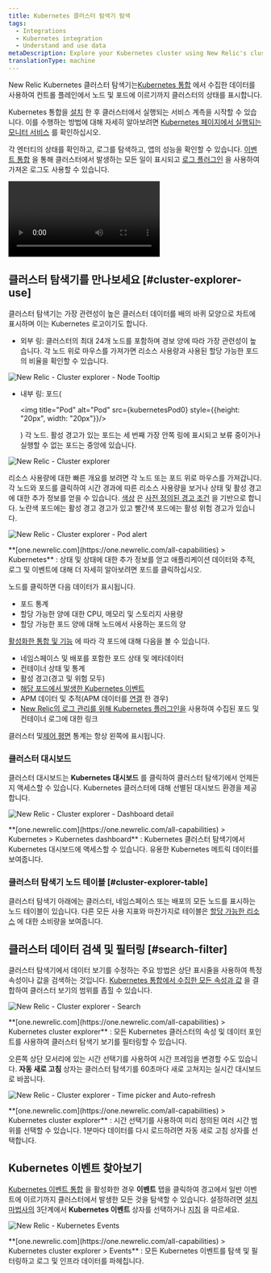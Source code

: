 ```yaml
---
title: Kubernetes 클러스터 탐색기 탐색
tags:
  - Integrations
  - Kubernetes integration
  - Understand and use data
metaDescription: Explore your Kubernetes cluster using New Relic's cluster explorer.
translationType: machine
---
```










New Relic Kubernetes 클러스터 탐색기는[Kubernetes 통합](/docs/integrations/kubernetes-integration/get-started/introduction-kubernetes-integration) 에서 수집한 데이터를 사용하여 컨트롤 플레인에서 노드 및 포드에 이르기까지 클러스터의 상태를 표시합니다.

Kubernetes 통합을 [설치](/docs/kubernetes-pixie/kubernetes-integration/installation/kubernetes-integration-install-configure) 한 후 클러스터에서 실행되는 서비스 계측을 시작할 수 있습니다. 이를 수행하는 방법에 대해 자세히 알아보려면 [Kubernetes 페이지에서 실행되는 모니터 서비스](/docs/integrations/kubernetes-integration/link-apps-services/monitor-services-running-kubernetes/) 를 확인하십시오.

각 엔터티의 상태를 확인하고, 로그를 탐색하고, 앱의 성능을 확인할 수 있습니다. [이벤트 통합](/docs/integrations/kubernetes-integration/kubernetes-events/install-kubernetes-events-integration) 을 통해 클러스터에서 발생하는 모든 일이 표시되고 [로그 플러그인](/docs/logs/enable-logs/enable-logs/kubernetes-plugin-logs) 을 사용하여 가져온 로그도 사용할 수 있습니다.

<Video
  type="wistia"
  id="d6odj1911i"
/>

## 클러스터 탐색기를 만나보세요 [#cluster-explorer-use]

클러스터 탐색기는 가장 관련성이 높은 클러스터 데이터를 배의 바퀴 모양으로 차트에 표시하며 이는 Kubernetes 로고이기도 합니다.

* 외부 링: 클러스터의 최대 24개 노드를 포함하며 경보 양에 따라 가장 관련성이 높습니다. 각 노드 위로 마우스를 가져가면 리소스 사용량과 사용된 할당 가능한 포드의 비율을 확인할 수 있습니다.

<img
  title="New Relic - Cluster explorer - Node Tooltip"
  alt="New Relic - Cluster explorer - Node Tooltip"
  src={kubernetesClusterExplorerNodeTooltip}
/>

* 내부 링: 포드(

  <img title="Pod" alt="Pod" src={kubernetesPod0} style={{height: "20px", width: "20px"}}/>

  ) 각 노드. 활성 경고가 있는 포드는 세 번째 가장 안쪽 링에 표시되고 보류 중이거나 실행할 수 없는 포드는 중앙에 있습니다.

<img
  title="New Relic - Cluster explorer"
  alt="New Relic - Cluster explorer"
  src={kubernetesClusterExplorerRings}
/>

리소스 사용량에 대한 빠른 개요를 보려면 각 노드 또는 포드 위로 마우스를 가져갑니다. 각 노드와 포드를 클릭하여 시간 경과에 따른 리소스 사용량을 보거나 상태 및 활성 경고에 대한 추가 정보를 얻을 수 있습니다. [색상](/docs/alerts/new-relic-alerts/configuring-alert-policies/identify-entities-without-alert-policies) 은 [사전 정의된 경고 조건](/docs/integrations/kubernetes-integration/kubernetes-events/kubernetes-integration-predefined-alert-policy) 을 기반으로 합니다. 노란색 포드에는 활성 경고 경고가 있고 빨간색 포드에는 활성 위험 경고가 있습니다.

<img
  title="New Relic - Cluster explorer - Pod alert"
  alt="New Relic - Cluster explorer - Pod alert"
  src={kubernetesnr1PodAlert}
/>

<figcaption>
  **[one.newrelic.com](https://one.newrelic.com/all-capabilities) > Kubernetes** : 상태 및 상태에 대한 추가 정보를 얻고 애플리케이션 데이터와 추적, 로그 및 이벤트에 대해 더 자세히 알아보려면 포드를 클릭하십시오.
</figcaption>

노드를 클릭하면 다음 데이터가 표시됩니다.

* 포드 통계
* 할당 가능한 양에 대한 CPU, 메모리 및 스토리지 사용량
* 할당 가능한 포드 양에 대해 노드에서 사용하는 포드의 양

[활성화한 통합 및 기능](/docs/integrations/kubernetes-integration/get-started/introduction-kubernetes-integration) 에 따라 각 포드에 대해 다음을 볼 수 있습니다.

* 네임스페이스 및 배포를 포함한 포드 상태 및 메타데이터
* 컨테이너 상태 및 통계
* 활성 경고(경고 및 위험 모두)
* [해당 포드에서 발생한 Kubernetes 이벤트](/docs/integrations/kubernetes-integration/kubernetes-events/install-kubernetes-events-integration)
* APM 데이터 및 추적(APM 데이터를 [연결](/docs/integrations/kubernetes-integration/link-your-applications/link-your-applications-kubernetes) 한 경우)
* [New Relic의 로그 관리를 위해 Kubernetes 플러그인을](/docs/logs/enable-logs/enable-logs/kubernetes-plugin-logs) 사용하여 수집된 포드 및 컨테이너 로그에 대한 링크

클러스터 및[제어 평면](/docs/integrations/kubernetes-integration/installation/configure-control-plane-monitoring) 통계는 항상 왼쪽에 표시됩니다.

### 클러스터 대시보드

클러스터 대시보드는 **Kubernetes 대시보드** 를 클릭하여 클러스터 탐색기에서 언제든지 액세스할 수 있습니다. Kubernetes 클러스터에 대해 선별된 대시보드 환경을 제공합니다.

<img
  title="New Relic - Cluster explorer - Dashboard detail"
  alt="New Relic - Cluster explorer - Dashboard detail"
  src={nr1ClusterExplorerDashboardDetail}
/>

<figcaption>
  **[one.newrelic.com](https://one.newrelic.com/all-capabilities) > Kubernetes > Kubernetes dashboard** : Kubernetes 클러스터 탐색기에서 Kubernetes 대시보드에 액세스할 수 있습니다. 유용한 Kubernetes 메트릭 데이터를 보여줍니다.
</figcaption>

### 클러스터 탐색기 노드 테이블 [#cluster-explorer-table]

클러스터 탐색기 아래에는 클러스터, 네임스페이스 또는 배포의 모든 노드를 표시하는 노드 테이블이 있습니다. 다른 모든 사용 지표와 마찬가지로 테이블은 [할당 가능한 리소스](https://kubernetes.io/docs/tasks/administer-cluster/reserve-compute-resources/#node-allocatable) 에 대한 소비량을 보여줍니다.

## 클러스터 데이터 검색 및 필터링 [#search-filter]

클러스터 탐색기에서 데이터 보기를 수정하는 주요 방법은 상단 표시줄을 사용하여 특정 속성이나 값을 검색하는 것입니다. [Kubernetes 통합에서 수집한 모든 속성과 값](/docs/integrations/kubernetes-integration/understand-use-data/understand-use-data) 을 결합하여 클러스터 보기의 범위를 좁힐 수 있습니다.

<img
  title="New Relic  - Cluster explorer - Search"
  alt="New Relic  - Cluster explorer - Search"
  src={kubernetesClusterExplorerSearch}
/>

<figcaption>
  **[one.newrelic.com](https://one.newrelic.com/all-capabilities) > Kubernetes cluster explorer** : 모든 Kubernetes 클러스터의 속성 및 데이터 포인트를 사용하여 클러스터 탐색기 보기를 필터링할 수 있습니다.
</figcaption>

오른쪽 상단 모서리에 있는 시간 선택기를 사용하여 시간 프레임을 변경할 수도 있습니다. **자동 새로 고침** 상자는 클러스터 탐색기를 60초마다 새로 고쳐지는 실시간 대시보드로 바꿉니다.

<img
  title="New Relic - Cluster explorer - Time picker and Auto-refresh"
  alt="New Relic - Cluster explorer - Time picker and Auto-refresh"
  src={kubernetesClusterExplorerPickerRefresh}
/>

<figcaption>
  **[one.newrelic.com](https://one.newrelic.com/all-capabilities) > Kubernetes cluster explorer** : 시간 선택기를 사용하여 미리 정의된 여러 시간 범위를 선택할 수 있습니다. 1분마다 데이터를 다시 로드하려면 자동 새로 고침 상자를 선택합니다.
</figcaption>

## Kubernetes 이벤트 찾아보기

[Kubernetes 이벤트 통합](/docs/integrations/kubernetes-integration/kubernetes-events/install-kubernetes-events-integration) 을 활성화한 경우 **이벤트** 탭을 클릭하여 경고에서 일반 이벤트에 이르기까지 클러스터에서 발생한 모든 것을 탐색할 수 있습니다. 설정하려면 [설치 마법사의](/docs/integrations/kubernetes-integration/installation/kubernetes-installation-configuration#install-wizard) 3단계에서 **Kubernetes 이벤트** 상자를 선택하거나 [지침](/docs/integrations/kubernetes-integration/kubernetes-events/install-kubernetes-events-integration#install) 을 따르세요.

<img
  title="New Relic - Kubernetes Events"
  alt="New Relic - Kubernetes Events"
  src={kubernetesEvents}
/>

<figcaption>
  **[one.newrelic.com](https://one.newrelic.com/all-capabilities) > Kubernetes cluster explorer > Events** : 모든 Kubernetes 이벤트를 탐색 및 필터링하고 로그 및 인프라 데이터를 파헤칩니다.
</figcaption>